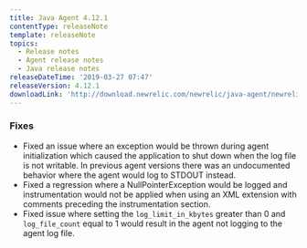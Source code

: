 ```yaml
---
title: Java Agent 4.12.1
contentType: releaseNote
template: releaseNote
topics:
  - Release notes
  - Agent release notes
  - Java release notes
releaseDateTime: '2019-03-27 07:47'
releaseVersion: 4.12.1
downloadLink: 'http://download.newrelic.com/newrelic/java-agent/newrelic-agent/4.12.1/'
---
```


### Fixes

* Fixed an issue where an exception would be thrown during agent initialization which caused the application to shut down when the log file is not writable. In previous agent versions there was an undocumented behavior where the agent would log to STDOUT instead.
* Fixed a regression where a NullPointerException would be logged and instrumentation would not be applied when using an XML extension with comments preceding the instrumentation section.
* Fixed issue where setting the `log_limit_in_kbytes` greater than 0 and `log_file_count` equal to 1 would result in the agent not logging to the agent log file.
